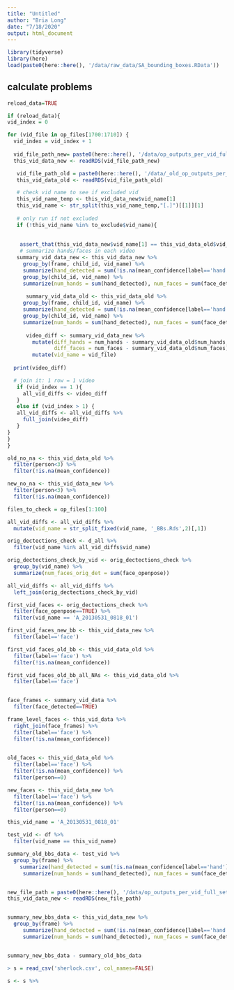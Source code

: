 ```yaml
---
title: "Untitled"
author: "Bria Long"
date: "7/18/2020"
output: html_document
---
```



```r
library(tidyverse)
library(here)
load(paste0(here::here(), '/data/raw_data/SA_bounding_boxes.RData'))
```



## calculate problems
```r
reload_data=TRUE

if (reload_data){
vid_index = 0

for (vid_file in op_files[1700:1710]) {
  vid_index = vid_index + 1
  
  vid_file_path_new= paste0(here::here(), '/data/op_outputs_per_vid_full_set/', vid_file)
  this_vid_data_new <- readRDS(vid_file_path_new)

   vid_file_path_old = paste0(here::here(), '/data/_old_op_outputs_per_vid/', vid_file)
   this_vid_data_old <- readRDS(vid_file_path_old)

   # check vid name to see if excluded vid
   this_vid_name_temp <- this_vid_data_new$vid_name[1]
   this_vid_name <- str_split(this_vid_name_temp,"[.]")[[1]][1]
   
   # only run if not excluded
   if (!this_vid_name %in% to_exclude$vid_name){
  
     
    assert_that(this_vid_data_new$vid_name[1] == this_vid_data_old$vid_name[1])
    # summarize hands/faces in each video
   summary_vid_data_new <- this_vid_data_new %>%
     group_by(frame, child_id, vid_name) %>%
     summarize(hand_detected = sum(!is.na(mean_confidence[label=='hand']))>0,face_detected = sum(!is.na(mean_confidence[label=='face']))>0)  %>%
     group_by(child_id, vid_name) %>%
     summarize(num_hands = sum(hand_detected), num_faces = sum(face_detected), num_frames = length(hand_detected))
   
      summary_vid_data_old <- this_vid_data_old %>%
     group_by(frame, child_id, vid_name) %>%
     summarize(hand_detected = sum(!is.na(mean_confidence[label=='hand']))>0,face_detected = sum(!is.na(mean_confidence[label=='face']))>0)  %>%
     group_by(child_id, vid_name) %>%
     summarize(num_hands = sum(hand_detected), num_faces = sum(face_detected), num_frames = length(hand_detected))
      
      video_diff <- summary_vid_data_new %>%
        mutate(diff_hands = num_hands - summary_vid_data_old$num_hands,
               diff_faces = num_faces - summary_vid_data_old$num_faces) %>%
        mutate(vid_name = vid_file)
   
  print(video_diff)

  # join it: 1 row = 1 video
   if (vid_index == 1 ){
     all_vid_diffs <- video_diff 
   }
   else if (vid_index > 1) {
   all_vid_diffs <- all_vid_diffs %>%
     full_join(video_diff)
   }
}
}
}
```


```r
old_no_na <- this_vid_data_old %>%
  filter(person<3) %>%
  filter(!is.na(mean_confidence))

new_no_na <- this_vid_data_new %>%
  filter(person<3) %>%
  filter(!is.na(mean_confidence))
```

```r
files_to_check = op_files[1:100]

all_vid_diffs <- all_vid_diffs %>%
  mutate(vid_name = str_split_fixed(vid_name, '_BBs.Rds',2)[,1]) 

orig_dectections_check <- d_all %>%
  filter(vid_name %in% all_vid_diffs$vid_name)

orig_dectections_check_by_vid <- orig_dectections_check %>%
  group_by(vid_name) %>%
  summarize(num_faces_orig_det = sum(face_openpose))

all_vid_diffs <- all_vid_diffs %>%
  left_join(orig_dectections_check_by_vid)
```


```r
first_vid_faces <- orig_dectections_check %>%
  filter(face_openpose==TRUE) %>%
  filter(vid_name == 'A_20130531_0818_01')

first_vid_faces_new_bb <- this_vid_data_new %>%
  filter(label=='face')

first_vid_faces_old_bb <- this_vid_data_old %>%
  filter(label=='face') %>%
  filter(!is.na(mean_confidence))

first_vid_faces_old_bb_all_NAs <- this_vid_data_old %>%
  filter(label=='face')



```

```r

face_frames <- summary_vid_data %>%
  filter(face_detected==TRUE)

frame_level_faces <- this_vid_data %>%
  right_join(face_frames) %>%
  filter(label=='face') %>%
  filter(!is.na(mean_confidence))
  

```

```r

old_faces <- this_vid_data_old %>%
  filter(label=='face') %>%
  filter(!is.na(mean_confidence)) %>%
  filter(person==0) 

new_faces <- this_vid_data_new %>%
  filter(label=='face') %>%
  filter(!is.na(mean_confidence)) %>%
  filter(person==0)

```


```r
this_vid_name = 'A_20130531_0818_01'

test_vid <- df %>%
  filter(vid_name == this_vid_name) 

summary_old_bbs_data <- test_vid %>%
  group_by(frame) %>%
    summarize(hand_detected = sum(!is.na(mean_confidence[label=='hand']))>0,face_detected = sum(!is.na(mean_confidence[label=='face']))>0)  %>%
     summarize(num_hands = sum(hand_detected), num_faces = sum(face_detected))


new_file_path = paste0(here::here(), '/data/op_outputs_per_vid_full_set/', this_vid_name, '_BBs.Rds')
this_vid_data_new <- readRDS(new_file_path)


summary_new_bbs_data <- this_vid_data_new %>%
  group_by(frame) %>%
     summarize(hand_detected = sum(!is.na(mean_confidence[label=='hand']))>0,face_detected = sum(!is.na(mean_confidence[label=='face']))>0)  %>%
     summarize(num_hands = sum(hand_detected), num_faces = sum(face_detected))


summary_new_bbs_data - summary_old_bbs_data
```

```r

> s = read_csv('sherlock.csv', col_names=FALSE)

s <- s %>%
  
```